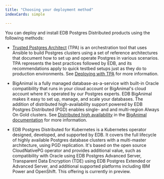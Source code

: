 ```yaml
---
title: "Choosing your deployment method"
indexCards: simple

---
```


You can deploy and install EDB Postgres Distributed products using the following methods:

- [Trusted Postgres Architect](/tpa/latest) (TPA) is an orchestration tool that uses Ansible to build Postgres clusters using a set of reference architectures that document how to set up and operate Postgres in various scenarios. TPA represents the best practices followed by EDB, and its recommendations apply to quick testbed setups just as they do to production environments. See [Deploying with TPA](tpa) for more information.

- BigAnimal is a fully managed database-as-a-service with built-in Oracle compatibility that runs in your cloud account or BigAnimal's cloud account where it's operated by our Postgres experts. EDB BigAnimal makes it easy to set up, manage, and scale your databases. The addition of distributed high-availability support powered by EDB Postgres Distributed (PGD) enables single- and and multi-region Always On Gold clusters. See [Distributed high availability](/biganimal/latest/overview/02_high_availability/#distributed-high-availability) in the [BigAnimal documentation](/biganimal/latest) for more information.

- EDB Postgres Distributed for Kubernetes is a Kubernetes operator designed, developed, and supported by EDB. It covers the full lifecycle of highly available Postgres database clusters with a multi-master architecture, using PGD replication. It's based on the open source CloudNativePG operator and provides additional value, such as compatibility with Oracle using EDB Postgres Advanced Server, Transparent Data Encryption (TDE) using EDB Postgres Extended or Advanced Server, and additional supported platforms including IBM Power and OpenShift.  This offering is currently in preview.

